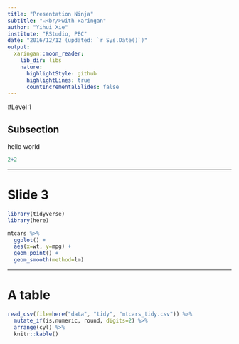 ```yaml
---
title: "Presentation Ninja"
subtitle: "⚔<br/>with xaringan"
author: "Yihui Xie"
institute: "RStudio, PBC"
date: "2016/12/12 (updated: `r Sys.Date()`)"
output:
  xaringan::moon_reader:
    lib_dir: libs
    nature:
      highlightStyle: github
      highlightLines: true
      countIncrementalSlides: false
---
```


#Level 1

## Subsection

hello world

```r
2+2
```

---

# Slide 3

```r
library(tidyverse)
library(here)
```

```r
mtcars %>%
  ggplot() +
  aes(x=wt, y=mpg) +
  geom_point() +
  geom_smooth(method=lm)
```

---
# A table
```r
read_csv(file=here("data", "tidy", "mtcars_tidy.csv")) %>%
  mutate_if(is.numeric, round, digits=2) %>%
  arrange(cyl) %>%
  knitr::kable()
```